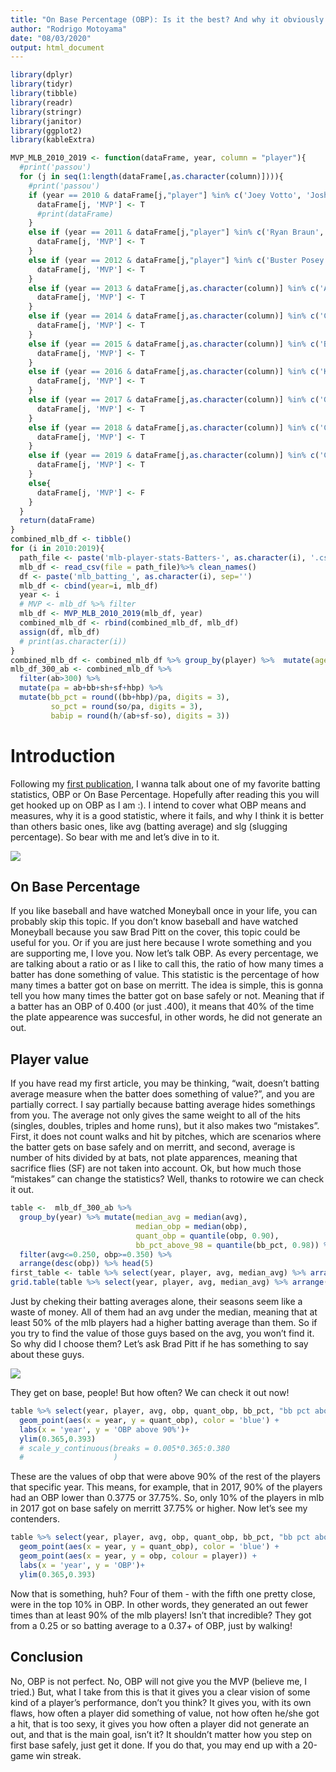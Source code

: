 ```yaml
---
title: "On Base Percentage (OBP): Is it the best? And why it obviously is?"
author: "Rodrigo Motoyama"
date: "08/03/2020"
output: html_document
---
```


```r
library(dplyr)
library(tidyr)
library(tibble)
library(readr)
library(stringr)
library(janitor)
library(ggplot2)
library(kableExtra)

MVP_MLB_2010_2019 <- function(dataFrame, year, column = "player"){
  #print('passou')
  for (j in seq(1:length(dataFrame[,as.character(column)]))){
    #print('passou')
    if (year == 2010 & dataFrame[j,"player"] %in% c('Joey Votto', 'Josh Hamilton')){
      dataFrame[j, 'MVP'] <- T
      #print(dataFrame)
    }
    else if (year == 2011 & dataFrame[j,"player"] %in% c('Ryan Braun', 'Justin Verlander')){
      dataFrame[j, 'MVP'] <- T
    }
    else if (year == 2012 & dataFrame[j,"player"] %in% c('Buster Posey', 'Miguel Cabrera')){
      dataFrame[j, 'MVP'] <- T
    }
    else if (year == 2013 & dataFrame[j,as.character(column)] %in% c('Andrew McCutchen', 'Miguel Cabrera')){
      dataFrame[j, 'MVP'] <- T
    }
    else if (year == 2014 & dataFrame[j,as.character(column)] %in% c('Clayton Kershaw', 'Mike Trout')){
      dataFrame[j, 'MVP'] <- T
    }
    else if (year == 2015 & dataFrame[j,as.character(column)] %in% c('Bryce Harper', 'Josh Donaldson')){
      dataFrame[j, 'MVP'] <- T
    }
    else if (year == 2016 & dataFrame[j,as.character(column)] %in% c('Kris Bryant', 'Mike Trout')){
      dataFrame[j, 'MVP'] <- T
    }
    else if (year == 2017 & dataFrame[j,as.character(column)] %in% c('Giancarlo Stanton', 'Jose Altuve')){
      dataFrame[j, 'MVP'] <- T
    }
    else if (year == 2018 & dataFrame[j,as.character(column)] %in% c('Christian Yelich', 'Mookie Betts')){
      dataFrame[j, 'MVP'] <- T
    }
    else if (year == 2019 & dataFrame[j,as.character(column)] %in% c('Cody Bellinger', 'Mike Trout')){
      dataFrame[j, 'MVP'] <- T
    }
    else{
      dataFrame[j, 'MVP'] <- F
    }  
  }
  return(dataFrame)
}
combined_mlb_df <- tibble()
for (i in 2010:2019){
  path_file <- paste('mlb-player-stats-Batters-', as.character(i), '.csv', sep='')
  mlb_df <- read_csv(file = path_file)%>% clean_names()
  df <- paste('mlb_batting_', as.character(i), sep='')
  mlb_df <- cbind(year=i, mlb_df)
  year <- i
  # MVP <- mlb_df %>% filter
  mlb_df <- MVP_MLB_2010_2019(mlb_df, year)
  combined_mlb_df <- rbind(combined_mlb_df, mlb_df)
  assign(df, mlb_df)
  # print(as.character(i))
}
combined_mlb_df <- combined_mlb_df %>% group_by(player) %>%  mutate(age = age - (max(year) - year))
mlb_df_300_ab <- combined_mlb_df %>% 
  filter(ab>300) %>% 
  mutate(pa = ab+bb+sh+sf+hbp) %>% 
  mutate(bb_pct = round((bb+hbp)/pa, digits = 3), 
         so_pct = round(so/pa, digits = 3),
         babip = round(h/(ab+sf-so), digits = 3)) 
```

# Introduction
Following my [first publication](https://medium.com/@rodrigo.motoyama/batting-average-should-we-cancel-it-ade0b2c48379), I wanna talk about one of my favorite batting statistics, OBP or On Base Percentage. Hopefully after reading this you will get hooked up on OBP as I am :). I intend to cover what OBP means and measures, why it is a good statistic, where it fails, and why I think it is better than others basic ones, like avg (batting average) and slg (slugging percentage). So bear with me and let's dive in to it.

![](/home/rodrigo/Downloads/moneyball.gif)

## On Base Percentage
If you like baseball and have watched Moneyball once in your life, you can probably skip this topic. If you don't know baseball and have watched Moneyball because you saw Brad Pitt on the cover, this topic could be useful for you. Or if you are just here because I wrote something and you are supporting me, I love you. Now let's talk OBP.
As every percentage, we are talking about a ratio or as I like to call this, the ratio of how many times a batter has done something of value. This statistic is the percentage of how many times a batter got on base on merritt. 
The idea is simple, this is gonna tell you how many times the batter got on base safely or not. Meaning that if a batter has an OBP of 0.400 (or just .400), it means that 40% of the time the plate appearence was succesful, in other words, he did not generate an out.

## Player value
If you have read my first article, you may be thinking, "wait, doesn't batting average measure when the batter does something of value?", and you are partially correct. I say partially because batting average hides somethings from you. The average not only gives the same weight to all of the hits (singles, doubles, triples and home runs), but it also makes two "mistakes". First, it does not count walks and hit by pitches, which are scenarios where the batter gets on base safely and on merritt, and second, average is number of hits divided by at bats, not plate apparences, meaning that sacrifice flies (SF) are not taken into account. 
Ok, but how much those "mistakes" can change the statistics? Well, thanks to rotowire we can check it out.

```r
table <-  mlb_df_300_ab %>% 
  group_by(year) %>% mutate(median_avg = median(avg),
                            median_obp = median(obp),
                            quant_obp = quantile(obp, 0.90),
                            bb_pct_above_98 = quantile(bb_pct, 0.98)) %>% 
  filter(avg<=0.250, obp>=0.350) %>%  
  arrange(desc(obp)) %>% head(5)
first_table <- table %>% select(year, player, avg, median_avg) %>% arrange(desc(avg)) %>% knitr::kable()
grid.table(table %>% select(year, player, avg, median_avg) %>% arrange(desc(avg)))
```

Just by cheking their batting averages alone, their seasons seem like a waste of money. All of them had an avg under the median, meaning that at least 50% of the mlb players had a higher batting average than them. So if you try to find the value of those guys based on the avg, you won't find it. So why did I choose them? Let's ask Brad Pitt if he has something to say about these guys.

![](/home/rodrigo/Downloads/moneyballIntro.gif)

They get on base, people! But how often? We can check it out now!

```r
table %>% select(year, player, avg, obp, quant_obp, bb_pct, "bb pct above 98" = bb_pct_above_98) %>% ggplot()+
  geom_point(aes(x = year, y = quant_obp), color = 'blue') +
  labs(x = 'year', y = 'OBP above 90%')+
  ylim(0.365,0.393)
  # scale_y_continuous(breaks = 0.005*0.365:0.380
  #                    )
```

These are the values of obp that were above 90% of the rest of the players that specific year. This means, for example, that in 2017, 90% of the players had an OBP lower than 0.3775 or 37.75%. So, only 10% of the players in mlb in 2017 got on base safely on merritt 37.75% or higher. Now let's see my contenders.

```r
table %>% select(year, player, avg, obp, quant_obp, bb_pct, "bb pct above 98" = bb_pct_above_98) %>% ggplot()+
  geom_point(aes(x = year, y = quant_obp), color = 'blue') +
  geom_point(aes(x = year, y = obp, colour = player)) +
  labs(x = 'year', y = 'OBP')+
  ylim(0.365,0.393)
```

Now that is something, huh? Four of them - with the fifth one pretty close, were in the top 10% in OBP. In other words, they generated an out fewer times than at least 90% of the mlb players! Isn't that incredible? They got from a 0.25 or so batting average to a 0.37+ of OBP, just by walking!

## Conclusion

No, OBP is not perfect. No, OBP will not give you the MVP (believe me, I tried.) But, what I take from this is that it gives you a clear vision of some kind of a player's performance, don't you think? It gives you, with its own flaws, how often a player did something of value, not how often he/she got a hit, that is too sexy, it gives you how often a player did not generate an out, and that is the main goal, isn't it? It shouldn't matter how you step on first base safely, just get it done. If you do that, you may end up with a 20-game win streak.









